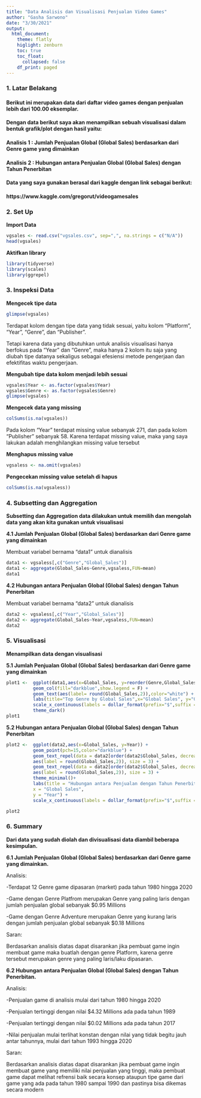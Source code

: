 ---
title: "Data Analisis dan Visualisasi Penjualan Video Games"
author: "Gasha Sarwono"
date: "3/30/2021"
output: 
  html_document:
    theme: flatly
    higlight: zenburn
    toc: true
    toc_float:
      collapsed: false
    df_print: paged
---

### 1. Latar Belakang

#### Berikut ini merupakan data dari daftar video games dengan penjualan lebih dari 100.00 eksemplar. 

#### Dengan data berikut saya akan menampilkan sebuah visualisasi dalam bentuk grafik/plot dengan hasil yaitu:

#### Analisis 1 : Jumlah Penjualan Global (Global Sales) berdasarkan dari Genre game yang dimainkan

#### Analisis 2 : Hubungan antara Penjualan Global (Global Sales) dengan Tahun Penerbitan

#### Data yang saya gunakan berasal dari kaggle dengan link sebagai berikut:

#### https://www.kaggle.com/gregorut/videogamesales


### 2. Set Up
**Import Data**
```{r}
vgsales <- read.csv("vgsales.csv", sep=",", na.strings = c("N/A"))
head(vgsales)
```

**Aktifkan library**
```{r message=FALSE, warning=FALSE}
library(tidyverse)
library(scales)
library(ggrepel)
```


### 3. Inspeksi Data
**Mengecek tipe data**
```{r}
glimpse(vgsales)
```
Terdapat kolom dengan tipe data yang tidak sesuai, yaitu kolom "Platform", "Year", "Genre", dan "Publisher".

Tetapi karena data yang dibutuhkan untuk analisis visualisasi hanya berfokus pada "Year" dan "Genre", maka hanya 2 kolom itu saja yang diubah tipe datanya sekaligus sebagai efesiensi metode pengerjaan dan efektifitas waktu pengerjaan.

**Mengubah tipe data kolom menjadi lebih sesuai**
```{r}
vgsales$Year <- as.factor(vgsales$Year)
vgsales$Genre <- as.factor(vgsales$Genre)
glimpse(vgsales)
```

**Mengecek data yang missing**
```{r}
colSums(is.na(vgsales))
```
Pada kolom "Year" terdapat missing value sebanyak 271, dan pada kolom "Publisher" sebanyak 58. Karena terdapat missing value, maka yang saya lakukan adalah menghilangkan missing value tersebut 

**Menghapus missing value**
```{r}
vgsaless <- na.omit(vgsales)
```

**Pengecekan missing value setelah di hapus**
```{r}
colSums(is.na(vgsaless))
```

### 4. Subsetting dan Aggregation

**Subsetting dan Aggregation data dilakukan untuk memilih dan mengolah data yang akan kita gunakan untuk visualisasi**


**4.1 Jumlah Penjualan Global (Global Sales) berdasarkan dari Genre game yang dimainkan**

Membuat variabel bernama "data1" untuk dianalisis
```{r}
data1 <- vgsaless[,c("Genre","Global_Sales")]
data1 <- aggregate(Global_Sales~Genre,vgsaless,FUN=mean)
data1

```

**4.2 Hubungan antara Penjualan Global (Global Sales) dengan Tahun Penerbitan**

Membuat variabel bernama "data2" untuk dianalisis
```{r}
data2 <- vgsaless[,c("Year","Global_Sales")]
data2 <- aggregate(Global_Sales~Year,vgsaless,FUN=mean)
data2
```

### 5. Visualisasi

**Menampilkan data dengan visualisasi**

**5.1 Jumlah Penjualan Global (Global Sales) berdasarkan dari Genre game yang dimainkan**
```{r}
plot1 <-  ggplot(data1,aes(x=Global_Sales, y=reorder(Genre,Global_Sales))) +
          geom_col(fill="darkblue",show.legend = F) +
          geom_text(aes(label= round(Global_Sales,2)),color="white") +
          labs(title="Top Genre by Global Sales",x="Global Sales", y="Genre") +
          scale_x_continuous(labels = dollar_format(prefix="$",suffix = "M"))+
          theme_dark()
plot1
```

**5.2 Hubungan antara Penjualan Global (Global Sales) dengan Tahun Penerbitan**
```{r}
plot2 <-  ggplot(data2,aes(x=Global_Sales, y=Year)) +
          geom_point(pch=15,color="darkblue") +
          geom_text_repel(data = data2[order(data2$Global_Sales, decreasing = T)[1] , ],
          aes(label = round(Global_Sales,2)), size = 3) +
          geom_text_repel(data = data2[order(data2$Global_Sales, decreasing = F)[1] , ],
          aes(label = round(Global_Sales,2)), size = 3) +
          theme_minimal()+
          labs(title = "Hubungan antara Penjualan dengan Tahun Penerbitan",
          x = "Global Sales",
          y = "Year") +
          scale_x_continuous(labels = dollar_format(prefix="$",suffix = "M"))

plot2
```

### 6. Summary

**Dari data yang sudah diolah dan divisualisasi data diambil beberapa kesimpulan.**

**6.1 Jumlah Penjualan Global (Global Sales) berdasarkan dari Genre game yang dimainkan.**

Analisis:

-Terdapat 12 Genre game dipasaran (market) pada tahun 1980 hingga 2020

-Game dengan Genre Platfrom merupakan Genre yang paling laris dengan jumlah penjualan global sebanyak $0.95 Millions

-Game dengan Genre Adventure merupakan Genre yang kurang laris dengan jumlah penjualan global sebanyak $0.18 Millions

Saran:

Berdasarkan analisis diatas dapat disarankan jika pembuat game ingin membuat game maka buatlah dengan genre Platform, karena genre tersebut merupakan genre yang paling laris/laku dipasaran.


**6.2 Hubungan antara Penjualan Global (Global Sales) dengan Tahun Penerbitan.**

Analisis:

-Penjualan game di analisis mulai dari tahun 1980 hingga 2020

-Penjualan tertinggi dengan nilai $4.32 Millions ada pada tahun 1989

-Penjualan tertinggi dengan nilai $0.02 Millions ada pada tahun 2017

-Nilai penjualan mulai terlihat konstan dengan nilai yang tidak begitu jauh antar tahunnya, mulai dari tahun 1993 hingga 2020


Saran:

Berdasarkan analisis diatas dapat disarankan jika pembuat game ingin membuat game yang memiliki nilai penjualan yang tinggi, maka pembuat game dapat melihat refrensi baik secara konsep ataupun tipe game dari game yang ada pada tahun 1980 sampai 1990 dan pastinya bisa dikemas secara modern